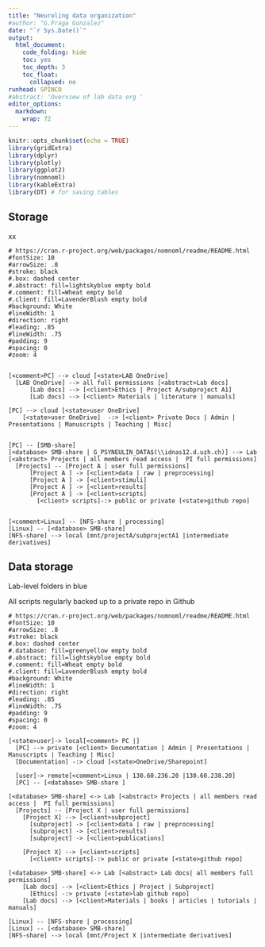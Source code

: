 ```yaml
---
title: "Neuroling data organization"
#author: "G.Fraga Gonzalez"
date: "`r Sys.Date()`"
output:
  html_document:
    code_folding: hide
    toc: yes
    toc_depth: 3
    toc_float:
      collapsed: no
runhead: SPINCO
#abstract: 'Overview of lab data org '
editor_options: 
  markdown: 
    wrap: 72
---
```


<!-- To unfold code in specific chunks use Chunk options: class.source = 'fold-show' -->

```r
knitr::opts_chunk$set(echo = TRUE)
library(gridExtra)
library(dplyr)
library(plotly)
library(ggplot2)
library(nomnoml)
library(kableExtra)
library(DT) # for saving tables
```

<!-- ## Projects {.tabset} -->
## Storage
xx

```nomnoml
# https://cran.r-project.org/web/packages/nomnoml/readme/README.html
#fontSize: 10
#arrowSize: .8
#stroke: black
#.box: dashed center
#.abstract: fill=lightskyblue empty bold
#.comment: fill=Wheat empty bold
#.client: fill=LavenderBlush empty bold
#background: White
#lineWidth: 1
#direction: right
#leading: .85
#lineWidth: .75
#padding: 9
#spacing: 0
#zoom: 4
  

[<comment>PC] --> cloud [<state>LAB OneDrive] 
  [LAB OneDrive] --> all full permissions [<abstract>Lab docs]
      [Lab docs] --> [<client>Ethics | Project A/subproject A1]
      [Lab docs] --> [<client> Materials | literature | manuals]  

[PC] --> cloud [<state>user OneDrive] 
    [<state>user OneDrive]  -:> [<client> Private Docs | Admin | Presentations | Manuscripts | Teaching | Misc]


[PC] -- [SMB-share]
[<database> SMB-share | G_PSYNEULIN_DATA$(\\idnas12.d.uzh.ch)] --> Lab [<abstract> Projects | all members read access |  PI full permissions]
  [Projects] -- [Project A | user full permissions]
      [Project A ] -> [<client>data | raw | preprocessing]
      [Project A ] -> [<client>stimuli]      
      [Project A ] -> [<client>results]
      [Project A ] -> [<client>scripts]
        [<client> scripts]-:> public or private [<state>github repo]


[<comment>Linux] -- [NFS-share | processing]
[Linux] -- [<database> SMB-share] 
[NFS-share] --> local [mnt/projectA/subprojectA1 |intermediate derivatives]

```



## Data storage {.tabset}
Lab-level folders in blue


All scripts regularly backed up to a private repo in Github

```nomnoml
# https://cran.r-project.org/web/packages/nomnoml/readme/README.html
#fontSize: 10
#arrowSize: .8
#stroke: black
#.box: dashed center
#.database: fill=greenyellow empty bold
#.abstract: fill=lightskyblue empty bold
#.comment: fill=Wheat empty bold
#.client: fill=LavenderBlush empty bold
#background: White
#lineWidth: 1
#direction: right
#leading: .85
#lineWidth: .75
#padding: 9
#spacing: 0
#zoom: 4
  
[<state>user]-> local[<comment> PC |]
  [PC] --> private [<client> Documentation | Admin | Presentations | Manuscripts | Teaching | Misc]
  [Documentation] -:> cloud [<state>OneDrive/Sharepoint]
  
  [user]-> remote[<comment>Linux | 130.60.236.20 |130.60.238.20]
  [PC] -- [<database> SMB-share ]
   
[<database> SMB-share] <-> Lab [<abstract> Projects | all members read access |  PI full permissions]
  [Projects] -- [Project X | user full permissions]
    [Project X] --> [<client>subproject]
      [subproject] -> [<client>data | raw | preprocessing]
      [subproject] -> [<client>results]
      [subproject] -> [<client>publications]    
  
    [Project X] --> [<client>scripts]
      [<client> scripts]-:> public or private [<state>github repo]

[<database> SMB-share] <-> Lab [<abstract> Lab docs| all members full permissions]
    [Lab docs] --> [<client>Ethics | Project | Subproject]
      [Ethics] -:> private [<state>lab github repo]
    [Lab docs] --> [<client>Materials | books | articles | tutorials | manuals]

[Linux] -- [NFS-share | processing]
[Linux] -- [<database> SMB-share] 
[NFS-share] --> local [mnt/Project X |intermediate derivatives]

```

